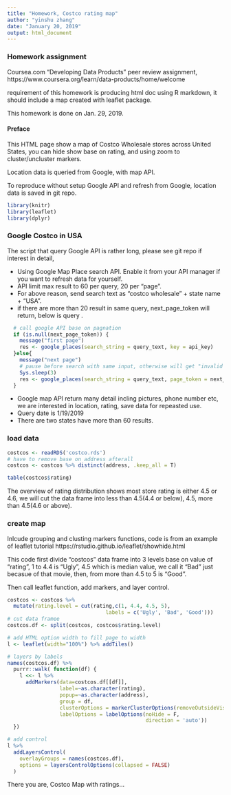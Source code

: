 ```yaml
---
title: "Homework, Costco rating map"
author: "yinshu zhang"
date: "January 20, 2019"
output: html_document
---
```

### Homework assignment
Coursea.com "Developing Data Products" peer review assignment,
https://www.coursera.org/learn/data-products/home/welcome

requirement of this homework is producing html doc using R markdown, it should include a map created with leaflet package.

This homework is done on Jan. 29, 2019.

#### Preface
This HTML page show a map of Costco Wholesale stores across United States, you can hide show base on rating, and using zoom to cluster/uncluster markers.

Location data is queried from Google, with map API. 

To reproduce without setup Google API and refresh from Google, location data is saved in git repo.


```r
library(knitr)
library(leaflet)
library(dplyr)
```
### Google Costco in USA
The script that query Google API is rather long, please see git repo if interest in detail, 

* Using Google Map Place search API. Enable it from your API manager if you want to refresh data for yourself.
* API limit max result to 60 per query, 20 per "page".
* For above reason, send search text as "costco wholesale" + state name + "USA".
* if there are more than 20 result in same query, next_page_token will return,  below is query .

```r
  # call google API base on pagnation
  if (is.null(next_page_token)) {
    message("first page")
    res <- google_places(search_string = query_text, key = api_key)
  }else{
    message("next page")
    # pause before search with same input, otherwise will get "invalid request" error
    Sys.sleep(3)
    res <- google_places(search_string = query_text, page_token = next_page_token, key = api_key)
  } 
```
* Google map API return many detail incling pictures, phone number etc, we are interested in location, rating, save data for repeasted use.
* Query date is 1/19/2019
* There are two states have more than 60 results.

### load data
```r
costcos <- readRDS('costco.rds')
# have to remove base on address afterall
costcos <- costcos %>% distinct(address, .keep_all = T)
```

```r
table(costcos$rating)
```
The overview of rating distribution shows most store rating is either 4.5 or 4.6, we will cut the data frame into less than 4.5(4.4 or below), 4.5, more than 4.5(4.6 or above). 

### create map
Inlcude grouping and clusting markers functions, code is from an example of leaflet tutorial
 https://rstudio.github.io/leaflet/showhide.html

This code first divide "costcos" data frame into 3 levels base on value of "rating", 1 to 4.4 is "Ugly", 4.5 which is median value, we call it "Bad" just becasue of that movie, then, from more than 4.5 to 5 is "Good".

Then call leaflet function, add markers, and layer control.

```r
costcos <- costcos %>%
  mutate(rating.level = cut(rating,c(1, 4.4, 4.5, 5),
                                labels = c('Ugly', 'Bad', 'Good')))
# cut data framee
costcos.df <- split(costcos, costcos$rating.level)

# add HTML option width to fill page to width
l <- leaflet(width="100%") %>% addTiles()

# layers by labels
names(costcos.df) %>%
  purrr::walk( function(df) {
    l <<- l %>%
      addMarkers(data=costcos.df[[df]],
                 label=~as.character(rating),
                 popup=~as.character(address),
                 group = df,
                 clusterOptions = markerClusterOptions(removeOutsideVisibleBounds = F),
                 labelOptions = labelOptions(noHide = F,
                                             direction = 'auto'))
  })

# add control
l %>%
  addLayersControl(
    overlayGroups = names(costcos.df),
    options = layersControlOptions(collapsed = FALSE)
  )
```

There you are, Costco Map with ratings...